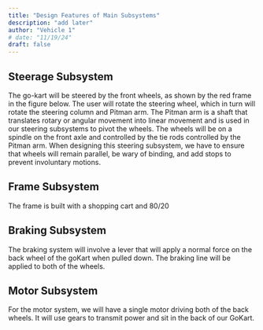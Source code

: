 ```yaml
---
title: "Design Features of Main Subsystems"
description: "add later"
author: "Vehicle 1"
# date: "11/19/24"
draft: false
---
```

<!-- Design Features of Main Subsystems (show off your work! What are some significant design decisions you made?)
This section must include at least two quantitative design decisions made via analysis described in the Evaluation of Design section.
Identifies specific subsystems and/or features where significant work has been done by the team to advance the design. -->

## Steerage Subsystem
The go-kart will be steered by the front wheels, as shown by the red frame in the figure below. The user will rotate the steering wheel, which in turn will rotate the steering column and Pitman arm. The Pitman arm is a shaft that translates rotary or angular movement into linear movement and is used in our steering subsystems to pivot the wheels. The wheels will be on a spindle on the front axle and controlled by the tie rods controlled by the Pitman arm. When designing this steering subsystem, we have to ensure that wheels will remain parallel, be wary of binding, and add stops to prevent involuntary motions. 

## Frame Subsystem
The frame is built with a shopping cart and 80/20

## Braking Subsystem
The braking system will involve a lever that will apply a normal force on the back wheel of the goKart when pulled down. The braking line will be applied to both of the wheels. 


## Motor Subsystem
For the motor system, we will have a single motor driving both of the back wheels. It will use gears to transmit power and sit in the back of our GoKart. 





